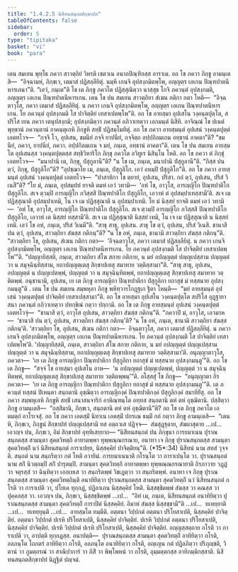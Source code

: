 ```yaml
---
title: "1.4.2.5 นิสีทนสนฺถตสิกฺขาปท"
tableOfContents: false
sidebar:
  order: 5
type: "tipitaka"
basket: "vi"
book: "para"
---
```



<DynamicBreadcrumb />

<Division number="565" book="para" e="ch" v="1" p="336">

<Paragraph number="2158" book="para">
เตน สมเยน พุทฺโธ ภควา สาวตฺถิยํ วิหรติ เชตวเน อนาถปิณฺฑิกสฺส อาราเม. อถ โข ภควา ภิกฺขู อามนฺเตสิ—  “อิจฺฉามหํ, ภิกฺขเว, เตมาสํ ปฏิสลฺลียิตุํ. นมฺหิ เกนจิ อุปสงฺกมิตพฺโพ, อญฺญตฺร เอเกน ปิณฺฑปาตนีหารเกนา”ติ. “เอวํ, ภนฺเต”ติ โข เต ภิกฺขู ภควโต ปฏิสฺสุณิตฺวา นาสฺสุธ โกจิ ภควนฺตํ อุปสงฺกมติ, อญฺญตฺร เอเกน ปิณฺฑปาตนีหารเกน. เตน โข ปน สมเยน สาวตฺถิยา สํเฆน กติกา กตา โหติ—  “อิจฺฉตาวุโส, ภควา เตมาสํ ปฏิสลฺลียิตุํ. น ภควา เกนจิ อุปสงฺกมิตพฺโพ, อญฺญตฺร เอเกน ปิณฺฑปาตนีหารเกน. โย ภควนฺตํ อุปสงฺกมติ โส ปาจิตฺติยํ เทสาเปตพฺโพ”ติ.
</Paragraph>

<Paragraph number="2159" book="para">
อถ โข อายสฺมา อุปเสโน วงฺคนฺตปุตฺโต, สปริโส เยน ภควา เตนุปสงฺกมิ; อุปสงฺกมิตฺวา ภควนฺตํ อภิวาเทตฺวา เอกมนฺตํ นิสีทิ. อาจิณฺณํ โข ปเนตํ พุทฺธานํ ภควนฺตานํ อาคนฺตุเกหิ ภิกฺขูหิ สทฺธิํ ปฏิสมฺโมทิตุํ. อถ โข ภควา อายสฺมนฺตํ อุปเสนํ วงฺคนฺตปุตฺตํ เอตทโวจ—  “กจฺจิ โว, อุปเสน, ขมนียํ กจฺจิ ยาปนียํ, กจฺจิตฺถ อปฺปกิลมเถน อทฺธานํ อาคตา”ติ? “ขมนียํ, ภควา, ยาปนียํ, ภควา. อปฺปกิลมเถน จ มยํ, ภนฺเต, อทฺธานํ อาคตา”ติ.
</Paragraph>

<Paragraph number="2160" book="para">
เตน โข ปน สมเยน อายสฺมโต อุปเสนสฺส วงฺคนฺตปุตฺตสฺส สทฺธิวิหาริโก ภิกฺขุ ภควโต อวิทูเร นิสินฺโน โหติ. อถ โข ภควา ตํ ภิกฺขุํ เอตทโวจ—  “มนาปานิ เต, ภิกฺขุ, ปํสุกูลานี”ติ? “น โข เม, ภนฺเต, มนาปานิ ปํสุกูลานี”ติ. “กิสฺส ปน ตฺวํ, ภิกฺขุ, ปํสุกูลิโก”ติ? “อุปชฺฌาโย เม, ภนฺเต, ปํสุกูลิโก. เอวํ อหมฺปิ ปํสุกูลิโก”ติ. อถ โข ภควา อายสฺมนฺตํ อุปเสนํ วงฺคนฺตปุตฺตํ เอตทโวจ—  “ปาสาทิกา โข ตฺยายํ, อุปเสน, ปริสา. กถํ ตฺวํ, อุปเสน, ปริสํ วิเนสี”ติ? “โย มํ, ภนฺเต, อุปสมฺปทํ ยาจติ ตมหํ เอวํ วทามิ—  ‘อหํ โข, อาวุโส, อารญฺญิโก ปิณฺฑปาติโก ปํสุกูลิโก. สเจ ตฺวมฺปิ อารญฺญิโก ภวิสฺสสิ ปิณฺฑปาติโก ปํสุกูลิโก, เอวาหํ ตํ อุปสมฺปาเทสฺสามี’ติ. สเจ เม ปฏิสฺสุณาติ อุปสมฺปาเทมิ, โน เจ เม ปฏิสฺสุณาติ น อุปสมฺปาเทมิ. โย มํ นิสฺสยํ ยาจติ ตมหํ เอวํ วทามิ—  ‘อหํ โข, อาวุโส, อารญฺญิโก ปิณฺฑปาติโก ปํสุกูลิโก. สเจ ตฺวมฺปิ อารญฺญิโก ภวิสฺสสิ ปิณฺฑปาติโก ปํสุกูลิโก, เอวาหํ เต นิสฺสยํ ทสฺสามี’ติ. สเจ เม ปฏิสฺสุณาติ นิสฺสยํ เทมิ, โน เจ เม ปฏิสฺสุณาติ น นิสฺสยํ เทมิ. เอวํ โข อหํ, ภนฺเต, ปริสํ วิเนมี”ติ.
</Paragraph>

<Paragraph number="2161" book="para">
“สาธุ สาธุ, อุปเสน. สาธุ โข ตฺวํ, อุปเสน, ปริสํ วิเนสิ. ชานาสิ ปน ตฺวํ, อุปเสน, สาวตฺถิยา สํฆสฺส กติกนฺ”ติ? “น โข อหํ, ภนฺเต, ชานามิ สาวตฺถิยา สํฆสฺส กติกนฺ”ติ. “สาวตฺถิยา โข, อุปเสน, สํเฆน กติกา กตา—  ‘อิจฺฉตาวุโส, ภควา เตมาสํ ปฏิสลฺลียิตุํ. น ภควา เกนจิ อุปสงฺกมิตพฺโพ, อญฺญตฺร เอเกน ปิณฺฑปาตนีหารเกน. โย ภควนฺตํ อุปสงฺกมติ โส ปาจิตฺติยํ เทสาเปตพฺโพ’”ติ. “ปญฺญายิสฺสติ, ภนฺเต, สาวตฺถิยา สํโฆ สกาย กติกาย, น มยํ อปญฺญตฺตํ ปญฺญเปสฺสาม ปญฺญตฺตํ วา น สมุจฺฉินฺทิสฺสาม, ยถาปญฺญตฺเตสุ สิกฺขาปเทสุ สมาทาย วตฺติสฺสามา”ติ. “สาธุ สาธุ, อุปเสน, อปญฺญตฺตํ น ปญฺญเปตพฺพํ, ปญฺญตฺตํ วา น สมุจฺฉินฺทิตพฺพํ, ยถาปญฺญตฺเตสุ สิกฺขาปเทสุ สมาทาย วตฺติตพฺพํ. อนุชานามิ, อุปเสน, เย เต ภิกฺขู อารญฺญิกา ปิณฺฑปาติกา ปํสุกูลิกา ยถาสุขํ มํ ทสฺสนาย อุปสงฺกมนฺตู”ติ .
</Paragraph>

</Division>
<Division number="566" book="para" e="ch" v="1" p="337">

<Paragraph number="2162" book="para">
เตน โข ปน สมเยน สมฺพหุลา ภิกฺขู พหิทฺวารโกฏฺฐเก ฐิตา โหนฺติ—  “มยํ อายสฺมนฺตํ อุปเสนํ วงฺคนฺตปุตฺตํ ปาจิตฺติยํ เทสาเปสฺสามา”ติ. อถ โข อายสฺมา อุปเสโน วงฺคนฺตปุตฺโต สปริโส อุฏฺฐายาสนา ภควนฺตํ อภิวาเทตฺวา ปทกฺขิณํ กตฺวา ปกฺกามิ. อถ โข เต ภิกฺขู อายสฺมนฺตํ อุปเสนํ วงฺคนฺตปุตฺตํ เอตทโวจุํ—  “ชานาสิ ตฺวํ, อาวุโส อุปเสน, สาวตฺถิยา สํฆสฺส กติกนฺ”ติ. “ภควาปิ มํ, อาวุโส, เอวมาห—  ‘ชานาสิ ปน ตฺวํ, อุปเสน, สาวตฺถิยา สํฆสฺส กติกนฺ’ติ? ‘น โข อหํ, ภนฺเต, ชานามิ สาวตฺถิยา สํฆสฺส กติกนฺ’ติ. ‘สาวตฺถิยา โข, อุปเสน, สํเฆน กติกา กตา—  อิจฺฉตาวุโส, ภควา เตมาสํ ปฏิสลฺลียิตุํ. น ภควา เกนจิ อุปสงฺกมิตพฺโพ, อญฺญตฺร เอเกน ปิณฺฑปาตนีหารเกน. โย ภควนฺตํ อุปสงฺกมติ โส ปาจิตฺติยํ เทสาเปตพฺโพ’ติ. ‘ปญฺญายิสฺสติ, ภนฺเต, สาวตฺถิยา สํโฆ สกาย กติกาย, น มยํ อปญฺญตฺตํ ปญฺญเปสฺสาม ปญฺญตฺตํ วา น สมุจฺฉินฺทิสฺสาม, ยถาปญฺญตฺเตสุ สิกฺขาปเทสุ สมาทาย วตฺติสฺสามา’ติ. อนุญฺญาตาวุโส, ภควตา—  ‘เย เต ภิกฺขู อารญฺญิกา ปิณฺฑปาติกา ปํสุกูลิกา ยถาสุขํ มํ ทสฺสนาย อุปสงฺกมนฺตู’”ติ.
</Paragraph>

<Paragraph number="2163" book="para">
อถ โข เต ภิกฺขู—  “สจฺจํ โข อายสฺมา อุปเสโน อาห—  ‘น อปญฺญตฺตํ ปญฺญเปตพฺพํ, ปญฺญตฺตํ วา น สมุจฺฉินฺทิตพฺพํ, ยถาปญฺญตฺเตสุ สิกฺขาปเทสุ สมาทาย วตฺติตพฺพนฺ’”ติ. อโสฺสสุํ โข ภิกฺขู—  “อนุญฺญาตา กิร ภควตา—  ‘เย เต ภิกฺขู อารญฺญิกา ปิณฺฑปาติกา ปํสุกูลิกา ยถาสุขํ มํ ทสฺสนาย อุปสงฺกมนฺตู’”ติ. เต ภควนฺตํ ทสฺสนํ ปิเหนฺตา สนฺถตานิ อุชฺฌิตฺวา อารญฺญิกงฺคํ ปิณฺฑปาติกงฺคํ ปํสุกูลิกงฺคํ สมาทิยิํสุ. อถ โข ภควา สมฺพหุเลหิ ภิกฺขูหิ สทฺธิํ เสนาสนจาริกํ อาหิณฺฑนฺโต อทฺทส สนฺถตานิ ตหํ ตหํ อุชฺฌิตานิ. ปสฺสิตฺวา ภิกฺขู อามนฺเตสิ—  “กสฺสิมานิ, ภิกฺขเว, สนฺถตานิ ตหํ ตหํ อุชฺฌิตานี”ติ?
</Paragraph>

<Paragraph number="2164" book="para">
อถ โข เต ภิกฺขู ภควโต เอตมตฺถํ อาโรเจสุํ. อถ โข ภควา เอตสฺมิํ นิทาเน เอตสฺมิํ ปกรเณ ธมฺมิํ กถํ กตฺวา ภิกฺขู อามนฺเตสิ—  “เตน หิ, ภิกฺขเว, ภิกฺขูนํ สิกฺขาปทํ ปญฺญเปสฺสามิ ทส อตฺถวเส ปฏิจฺจ—  สํฆสุฏฺฐุตาย, สํฆผาสุตาย …เป…  เอวญฺจ ปน, ภิกฺขเว, อิมํ สิกฺขาปทํ อุทฺทิเสยฺยาถ—
</Paragraph>

</Division>
<Division number="567" book="para" e="ch" v="1" p="339">

<Paragraph number="2165" book="para">
<Emphasis>“นิสีทนสนฺถตํ ปน ภิกฺขุนา การยมาเนน ปุราณสนฺถตสฺส สามนฺตา สุคตวิทตฺถิ อาทาตพฺพา ทุพฺพณฺณกรณาย, อนาทา เจ ภิกฺขุ ปุราณสนฺถตสฺส สามนฺตา สุคตวิทตฺถิํ นวํ นิสีทนสนฺถตํ การาเปยฺย, นิสฺสคฺคิยํ ปาจิตฺติยนฺ”</Emphasis>ติ. (*15*:<Emphasis>34</Emphasis>)
</Paragraph>

</Division>
<Division number="568" book="para" e="ch" v="1" p="339">

<Paragraph number="2166" book="para">
<Emphasis>นิสีทนํ</Emphasis> นาม สทสํ วุจฺจติ.
</Paragraph>

<Paragraph number="2167" book="para">
<Emphasis>สนฺถตํ</Emphasis> นาม สนฺถริตฺวา กตํ โหติ อวายิมํ.
</Paragraph>

<Paragraph number="2168" book="para">
<Emphasis>การยมาเนนา</Emphasis>ติ กโรนฺโต วา การาเปนฺโต วา.
</Paragraph>

<Paragraph number="2169" book="para">
<Emphasis>ปุราณสนฺถตํ</Emphasis> นาม สกิํ นิวตฺถมฺปิ สกิํ ปารุตมฺปิ.
</Paragraph>

<Paragraph number="2170" book="para">
<Emphasis>สามนฺตา สุคตวิทตฺถิ อาทาตพฺพา ทุพฺพณฺณกรณายา</Emphasis>ติ ถิรภาวาย วฏฺฏํ วา จตุรสฺสํ วา ฉินฺทิตฺวา เอกเทเส วา สนฺถริตพฺพํ วิชเฏตฺวา วา สนฺถริตพฺพํ.
</Paragraph>

<Paragraph number="2171" book="para">
<Emphasis>อนาทา เจ ภิกฺขุ ปุราณสนฺถตสฺส สามนฺตา สุคตวิทตฺถินฺ</Emphasis>ติ อนาทิยิตฺวา ปุราณสนฺถตสฺส สามนฺตา สุคตวิทตฺถิํ นวํ นิสีทนสนฺถตํ กโรติ วา การาเปติ วา, ปโยเค ทุกฺกฏํ, ปฏิลาเภน นิสฺสคฺคิยํ โหติ. นิสฺสชฺชิตพฺพํ สํฆสฺส วา คณสฺส วา ปุคฺคลสฺส วา. เอวญฺจ ปน, ภิกฺขเว, นิสฺสชฺชิตพฺพํ …เป…  “อิทํ เม, ภนฺเต, นิสีทนสนฺถตํ อนาทิยิตฺวา ปุราณสนฺถตสฺส สามนฺตา สุคตวิทตฺถิํ การาปิตํ นิสฺสคฺคิยํ. อิมาหํ สํฆสฺส นิสฺสชฺชามี”ติ …เป…  ทเทยฺยาติ …เป…  ทเทยฺยุนฺติ …เป…  อายสฺมโต ทมฺมีติ.
</Paragraph>

</Division>
<Division number="569" book="para" e="ch" v="1" p="339">

<Paragraph number="2172" book="para">
อตฺตนา วิปฺปกตํ อตฺตนา ปริโยสาเปติ, นิสฺสคฺคิยํ ปาจิตฺติยํ. อตฺตนา วิปฺปกตํ ปเรหิ ปริโยสาเปติ, นิสฺสคฺคิยํ ปาจิตฺติยํ. ปเรหิ วิปฺปกตํ อตฺตนา ปริโยสาเปติ, นิสฺสคฺคิยํ ปาจิตฺติยํ. ปเรหิ วิปฺปกตํ ปเรหิ ปริโยสาเปติ, นิสฺสคฺคิยํ ปาจิตฺติยํ.
</Paragraph>

<Paragraph number="2173" book="para">
อญฺญสฺสตฺถาย กโรติ วา การาเปติ วา, อาปตฺติ ทุกฺกฏสฺส.
</Paragraph>

</Division>
<Division number="570" book="para" e="ch" v="1" p="339">

<Paragraph number="2174" book="para">
อนาปตฺติ—  ปุราณสนฺถตสฺส สามนฺตา สุคตวิทตฺถิํ อาทิยิตฺวา กโรติ, อลภนฺโต โถกตรํ อาทิยิตฺวา กโรติ, อลภนฺโต อนาทิยิตฺวา กโรติ, อญฺเญน กตํ ปฏิลภิตฺวา ปริภุญฺชติ, วิตานํ วา ภูมตฺถรณํ วา สาณิปาการํ วา ภิสิํ วา พิพฺโพหนํ วา กโรติ, อุมฺมตฺตกสฺส อาทิกมฺมิกสฺสาติ.

</Paragraph>
</Division>

<Paragraph number="2175" type="center" book="para">
นิสีทนสนฺถตสิกฺขาปทํ นิฏฺฐิตํ ปญฺจมํ.
</Paragraph>